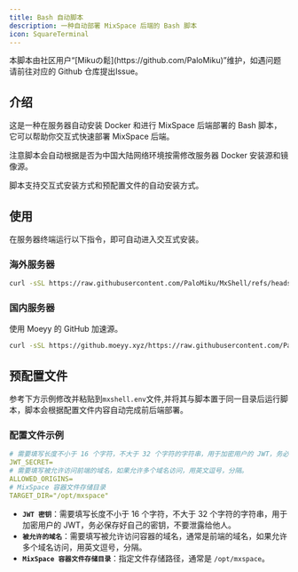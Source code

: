 ```yaml
---
title: Bash 自动脚本
description: 一种自动部署 MixSpace 后端的 Bash 脚本
icon: SquareTerminal
---
```


<Callout type="warn">
本脚本由社区用户“[Mikuの鬆](https://github.com/PaloMiku)”维护，如遇问题请前往对应的 Github 仓库提出Issue。
</Callout>



<ToGithub repo="PaloMiku/MxShell" />

## 介绍

这是一种在服务器自动安装 Docker 和进行 MixSpace 后端部署的 Bash 脚本，它可以帮助你交互式快速部署 MixSpace 后端。

注意脚本会自动根据是否为中国大陆网络环境按需修改服务器 Docker 安装源和镜像源。

脚本支持交互式安装方式和预配置文件的自动安装方式。

## 使用

在服务器终端运行以下指令，即可自动进入交互式安装。

### 海外服务器

```bash
curl -sSL https://raw.githubusercontent.com/PaloMiku/MxShell/refs/heads/main/install/core.sh -o core.sh && bash core.sh
```

### 国内服务器

使用 Moeyy 的 GitHub 加速源。

```bash
curl -sSL https://github.moeyy.xyz/https://raw.githubusercontent.com/PaloMiku/MxShell/refs/heads/main/install/core.sh -o core.sh && bash core.sh
```

## 预配置文件

参考下方示例修改并粘贴到`mxshell.env`文件,并将其与脚本置于同一目录后运行脚本，脚本会根据配置文件内容自动完成前后端部署。

### 配置文件示例

```yaml
# 需要填写长度不小于 16 个字符，不大于 32 个字符的字符串，用于加密用户的 JWT，务必保存好自己的密钥，不要泄露给他人。
JWT_SECRET=
# 需要填写被允许访问前端的域名，如果允许多个域名访问，用英文逗号，分隔。
ALLOWED_ORIGINS=
# MixSpace 容器文件存储目录
TARGET_DIR="/opt/mxspace"
```

- **`JWT 密钥`**：需要填写长度不小于 16 个字符，不大于 32 个字符的字符串，用于加密用户的 JWT，务必保存好自己的密钥，不要泄露给他人。
- **`被允许的域名`**：需要填写被允许访问容器的域名，通常是前端的域名，如果允许多个域名访问，用英文逗号，分隔。
- **`MixSpace 容器文件存储目录`**：指定文件存储路径，通常是 `/opt/mxspace`。